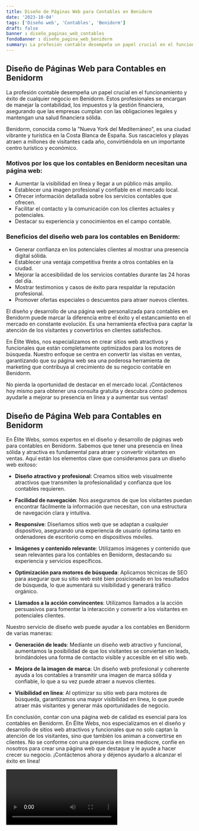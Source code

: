 ```yaml
---
title: Diseño de Páginas Web para Contables en Benidorm
date: '2023-10-04'
tags: ['Diseño web', 'Contables', 'Benidorm']
draft: false
banner : diseño_paginas_web_contables
fondoBanner : diseño_pagina_web_benidorm
summary: La profesión contable desempeña un papel crucial en el funcionamiento y éxito de cualquier negocio en Benidorm. Estos profesionales se encargan de manejar la contabilidad, los impuestos y la gestión financiera, asegurando que las empresas cumplan con las obligaciones legales y mantengan una salud financiera sólida.
---
```


## Diseño de Páginas Web para Contables en Benidorm

La profesión contable desempeña un papel crucial en el funcionamiento y éxito de cualquier negocio en Benidorm. Estos profesionales se encargan de manejar la contabilidad, los impuestos y la gestión financiera, asegurando que las empresas cumplan con las obligaciones legales y mantengan una salud financiera sólida.

Benidorm, conocida como la "Nueva York del Mediterráneo", es una ciudad vibrante y turística en la Costa Blanca de España. Sus rascacielos y playas atraen a millones de visitantes cada año, convirtiéndola en un importante centro turístico y económico.

### Motivos por los que los contables en Benidorm necesitan una página web:

- Aumentar la visibilidad en línea y llegar a un público más amplio.
- Establecer una imagen profesional y confiable en el mercado local.
- Ofrecer información detallada sobre los servicios contables que ofrecen.
- Facilitar el contacto y la comunicación con los clientes actuales y potenciales.
- Destacar su experiencia y conocimientos en el campo contable.

### Beneficios del diseño web para los contables en Benidorm:

- Generar confianza en los potenciales clientes al mostrar una presencia digital sólida.
- Establecer una ventaja competitiva frente a otros contables en la ciudad.
- Mejorar la accesibilidad de los servicios contables durante las 24 horas del día.
- Mostrar testimonios y casos de éxito para respaldar la reputación profesional.
- Promover ofertas especiales o descuentos para atraer nuevos clientes.

El diseño y desarrollo de una página web personalizada para contables en Benidorm puede marcar la diferencia entre el éxito y el estancamiento en el mercado en constante evolución. Es una herramienta efectiva para captar la atención de los visitantes y convertirlos en clientes satisfechos.

En Élite Webs, nos especializamos en crear sitios web atractivos y funcionales que están completamente optimizados para los motores de búsqueda. Nuestro enfoque se centra en convertir las visitas en ventas, garantizando que su página web sea una poderosa herramienta de marketing que contribuya al crecimiento de su negocio contable en Benidorm.

No pierda la oportunidad de destacar en el mercado local. ¡Contáctenos hoy mismo para obtener una consulta gratuita y descubra cómo podemos ayudarle a mejorar su presencia en línea y a aumentar sus ventas!

<GifSeo />

<Cta />

## Diseño de Página Web para Contables en Benidorm

En Élite Webs, somos expertos en el diseño y desarrollo de páginas web para contables en Benidorm. Sabemos que tener una presencia en línea sólida y atractiva es fundamental para atraer y convertir visitantes en ventas. Aquí están los elementos clave que consideramos para un diseño web exitoso:

- **Diseño atractivo y profesional**: Creamos sitios web visualmente atractivos que transmiten la profesionalidad y confianza que los contables requieren.

- **Facilidad de navegación**: Nos aseguramos de que los visitantes puedan encontrar fácilmente la información que necesitan, con una estructura de navegación clara y intuitiva.

- **Responsive**: Diseñamos sitios web que se adaptan a cualquier dispositivo, asegurando una experiencia de usuario óptima tanto en ordenadores de escritorio como en dispositivos móviles.

- **Imágenes y contenido relevante**: Utilizamos imágenes y contenido que sean relevantes para los contables en Benidorm, destacando su experiencia y servicios específicos.

- **Optimización para motores de búsqueda**: Aplicamos técnicas de SEO para asegurar que su sitio web esté bien posicionado en los resultados de búsqueda, lo que aumentará su visibilidad y generará tráfico orgánico.

- **Llamados a la acción convincentes**: Utilizamos llamados a la acción persuasivos para fomentar la interacción y convertir a los visitantes en potenciales clientes.

Nuestro servicio de diseño web puede ayudar a los contables en Benidorm de varias maneras:

- **Generación de leads**: Mediante un diseño web atractivo y funcional, aumentamos la posibilidad de que los visitantes se conviertan en leads, brindándoles una forma de contacto visible y accesible en el sitio web.

- **Mejora de la imagen de marca**: Un diseño web profesional y coherente ayuda a los contables a transmitir una imagen de marca sólida y confiable, lo que a su vez puede atraer a nuevos clientes.

- **Visibilidad en línea**: Al optimizar su sitio web para motores de búsqueda, garantizamos una mayor visibilidad en línea, lo que puede atraer más visitantes y generar más oportunidades de negocio.

En conclusión, contar con una página web de calidad es esencial para los contables en Benidorm. En Élite Webs, nos especializamos en el diseño y desarrollo de sitios web atractivos y funcionales que no solo captan la atención de los visitantes, sino que también los animan a convertirse en clientes. No se conforme con una presencia en línea mediocre, confíe en nosotros para crear una página web que destaque y le ayude a hacer crecer su negocio. ¡Contáctenos ahora y déjenos ayudarlo a alcanzar el éxito en línea!

<Video />

<CtaBot job='Contables' city='Benidorm'/>

<Gmaps query='Benidorm+españa+maps' />